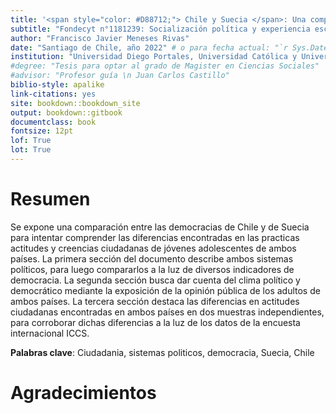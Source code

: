 ```yaml
---
title: '<span style="color: #D88712;"> Chile y Suecia </span>: Una comparación de los sistemas politicos y la ciudadania juvenil'
subtitle: "Fondecyt n°1181239: Socialización política y experiencia escolar: el rol de la familia y la escuela"
author: "Francisco Javier Meneses Rivas"
date: "Santiago de Chile, año 2022" # o para fecha actual: "`r Sys.Date()`"
institution: "Universidad Diego Portales, Universidad Católica y Universidad de Chile"
#degree: "Tesis para optar al grado de Magister en Ciencias Sociales"
#advisor: "Profesor guía \n Juan Carlos Castillo"
biblio-style: apalike
link-citations: yes
site: bookdown::bookdown_site
output: bookdown::gitbook
documentclass: book
fontsize: 12pt
lof: True
lot: True
---
```




# Resumen {-}

Se expone una comparación entre las democracias de Chile y de Suecia para intentar comprender las diferencias encontradas en las practicas actitudes y creencias ciudadanas de jóvenes adolescentes de ambos países. La primera sección del documento describe ambos sistemas políticos, para luego compararlos a la luz de diversos indicadores de democracia. La segunda sección busca dar cuenta del clima político y democrático mediante la exposición de la opinión pública de los adultos de ambos países. La tercera sección destaca las diferencias en actitudes ciudadanas encontradas en ambos países en dos muestras independientes, para corroborar dichas diferencias a la luz de los datos de la encuesta internacional ICCS. 

__Palabras clave__: Ciudadania, sistemas politicos, democracia, Suecia, Chile

# Agradecimientos {-}

